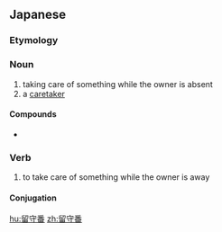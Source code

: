 ==Japanese==
{{ja-kanjitab|る|す|ばん|yomi=o}}

===Etymology===
{{compound|lang=ja|sort=るすばん|留守|tr1=rusu|t1=absence|番|tr2=ban|t2=watch}}

===Noun===
{{ja-noun|るすばん}}

# taking care of something while the owner is absent
# a [[caretaker]]

====Compounds====
* {{ja-r|留守番電話|るすばんでんわ|gloss=[[answering machine]]}}

===Verb===
{{ja-verb-suru|るすばん}}

# to take care of something while the owner is away

====Conjugation====
{{ja-suru|るすばん}}

[[hu:留守番]]
[[zh:留守番]]